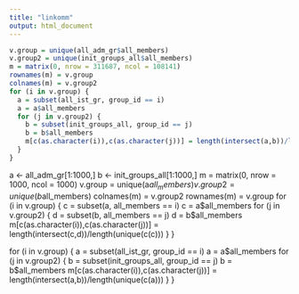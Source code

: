 ```yaml
---
title: "linkomm"
output: html_document
---
```


```r
v.group = unique(all_adm_gr$all_members) 
v.group2 = unique(init_groups_all$all_members)
m = matrix(0, nrow = 311687, ncol = 108141)
rownames(m) = v.group
colnames(m) = v.group2
for (i in v.group) {
  a = subset(all_ist_gr, group_id == i)
  a = a$all_members
  for (j in v.group2) {
    b = subset(init_groups_all, group_id == j)
    b = b$all_members
    m[c(as.character(i)),c(as.character(j))] = length(intersect(a,b))/length(unique(c(a)))
  }
}
```

a <- all_adm_gr[1:1000,]
b <- init_groups_all[1:1000,]
m = matrix(0, nrow = 1000, ncol = 1000)
v.group = unique(a$all_members)
v.group2 = unique(b$all_members)
colnames(m) = v.group2
rownames(m) = v.group
for (i in v.group) {
c = subset(a, all_members == i)
c = a$all_members
for (j in v.group2) {
d = subset(b, all_members == j)
d = b$all_members
m[c(as.character(i)),c(as.character(j))] = length(intersect(c,d))/length(unique(c(c)))
}
}



for (i in v.group) {
  a = subset(all_ist_gr, group_id == i)
  a = a$all_members
  for (j in v.group2) {
    b = subset(init_groups_all, group_id == j)
    b = b$all_members
    m[c(as.character(i)),c(as.character(j))] = length(intersect(a,b))/length(unique(c(a)))
  }
}

